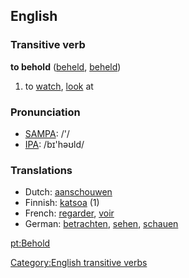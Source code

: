 ==English==
===Transitive verb===

'''to behold''' ([[beheld]], [[beheld]])

# to [[watch]], [[look]] at

=== Pronunciation ===
*[[w:SAMPA|SAMPA]]: /'/
*[[w:IPA|IPA]]: /bɪ'həʊld/

=== Translations ===

*Dutch: [[aanschouwen]]
*Finnish: [[katsoa]] (1)
*French: [[regarder]], [[voir]]
*German: [[betrachten]], [[sehen]], [[schauen]]
[[Category:English transitive verbs]]

[[pt:Behold]]